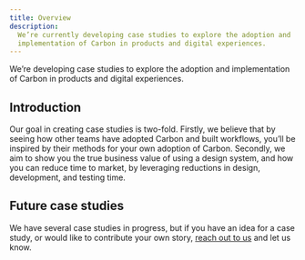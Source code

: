 ```yaml
---
title: Overview
description:
  We’re currently developing case studies to explore the adoption and
  implementation of Carbon in products and digital experiences.
---
```


<PageDescription>

We’re developing case studies to explore the adoption and 
implementation of Carbon in products and digital experiences.

</PageDescription>

## Introduction

Our goal in creating case studies is two-fold. Firstly, we believe that by
seeing how other teams have adopted Carbon and built workflows, you’ll be
inspired by their methods for your own adoption of Carbon. Secondly, we aim to
show you the true business value of using a design system, and how you can
reduce time to market, by leveraging reductions in design, development, and
testing time.

## Future case studies

We have several case studies in progress, but if you have an idea for a case
study, or would like to contribute your own story,
[reach out to us](mailto:carbon@us.ibm.com) and let us know.
